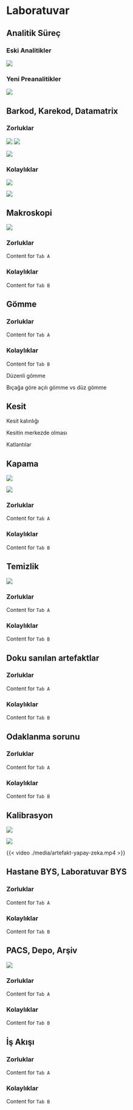 # Laboratuvar

## Analitik Süreç

::: {.panel-tabset}

### Eski Analitikler

![](./media/eski-preanalitikler.mmd.png)

### Yeni Preanalitikler

![](./media/yeni-preanalitikler.mmd.png)


:::



## Barkod, Karekod, Datamatrix



::: {.panel-tabset}

### Zorluklar

![](./media/datamatrix-denemeler.jpeg)
![](./media/datamatrix-kotu-taranmis.jpg)

![](./media/makinanin-insanin-okudugu.png)


### Kolaylıklar

![](./media/datamatrix-1.jpeg)


![](./media/sanal-mape-2.png)


:::



## Makroskopi

![](./media/makroskopi.jpg)


::: {.panel-tabset}

### Zorluklar

Content for `Tab A`

### Kolaylıklar

Content for `Tab B`

:::


## Gömme {auto-animate="true"}



::: {.panel-tabset}

### Zorluklar

Content for `Tab A`

### Kolaylıklar

Content for `Tab B`

:::


Düzenli gömme

Bıçağa göre açılı gömme vs düz gömme 


## Kesit {auto-animate="true"}

Kesit kalınlığı

Kesitin merkezde olması

Katlantılar


## Kapama


![](./media/lamlarin-dizilmesi.JPG)



![](./media/lamlarin-dizilmesi-2.JPG)


::: {.panel-tabset}

### Zorluklar

Content for `Tab A`

### Kolaylıklar

Content for `Tab B`

:::


## Temizlik

![](./media/preparat-temizlik.JPG)

::: {.panel-tabset}

### Zorluklar

Content for `Tab A`

### Kolaylıklar

Content for `Tab B`

:::


## Doku sanılan artefaktlar


::: {.panel-tabset}

### Zorluklar

Content for `Tab A`

### Kolaylıklar

Content for `Tab B`

:::


## Odaklanma sorunu


::: {.panel-tabset}

### Zorluklar

Content for `Tab A`

### Kolaylıklar

Content for `Tab B`

:::


## Kalibrasyon

![](./media/artefakt-1.png)

![](./media/artefakt-2.png)

{{< video ./media/artefakt-yapay-zeka.mp4 >}}



## Hastane BYS, Laboratuvar BYS



::: {.panel-tabset}

### Zorluklar

Content for `Tab A`

### Kolaylıklar

Content for `Tab B`

:::


## PACS, Depo, Arşiv

![](./media/kumulatif-toplam.jpeg)

::: {.panel-tabset}

### Zorluklar

Content for `Tab A`

### Kolaylıklar

Content for `Tab B`

:::


## İş Akışı



::: {.panel-tabset}

### Zorluklar

Content for `Tab A`

### Kolaylıklar

Content for `Tab B`

:::



